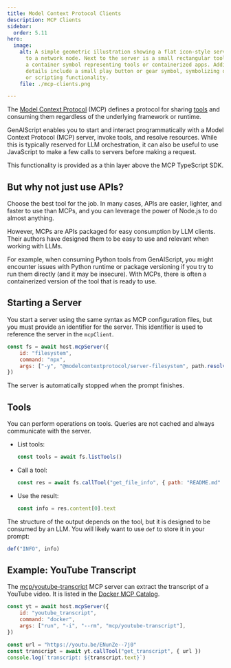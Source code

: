 ```yaml
---
title: Model Context Protocol Clients
description: MCP Clients
sidebar:
  order: 5.11
hero:
  image:
    alt: A simple geometric illustration showing a flat icon-style server connected
      to a network node. Next to the server is a small rectangular toolbox with
      a container symbol representing tools or containerized apps. Additional
      details include a small play button or gear symbol, symbolizing operations
      or scripting functionality.
    file: ./mcp-clients.png

---
```


The [Model Context Protocol](https://modelcontextprotocol.io/) (MCP) defines a protocol for sharing [tools](https://modelcontextprotocol.io/docs/concepts/tools)
and consuming them regardless of the underlying framework or runtime.

GenAIScript enables you to start and interact programmatically with a Model Context Protocol (MCP) server,
invoke tools, and resolve resources. While this is typically reserved for LLM orchestration, it can also be useful to use JavaScript to make a few calls to servers
before making a request.

This functionality is provided as a thin layer above the MCP TypeScript SDK.

## But why not just use APIs?

Choose the best tool for the job. In many cases, APIs are easier, lighter, and faster to use than MCPs, and you can leverage
the power of Node.js to do almost anything.

However, MCPs are APIs packaged for easy consumption by LLM clients. Their authors have designed them to be easy to use and relevant when working with LLMs.

For example, when consuming Python tools from GenAIScript, you might encounter issues with Python runtime or package versioning
if you try to run them directly (and it may be insecure). With MCPs, there is often a containerized version of the tool that is ready to use.

## Starting a Server

You start a server using the same syntax as MCP configuration files, but you must provide an identifier for the server.
This identifier is used to reference the server in the `mcpClient`.

```js
const fs = await host.mcpServer({
    id: "filesystem",
    command: "npx",
    args: ["-y", "@modelcontextprotocol/server-filesystem", path.resolve(".")],
})
```

The server is automatically stopped when the prompt finishes.

## Tools

You can perform operations on tools. Queries are not cached and always communicate with the server.

- List tools:

    ```js
    const tools = await fs.listTools()
    ```

- Call a tool:

    ```js
    const res = await fs.callTool("get_file_info", { path: "README.md" })
    ```

- Use the result:

    ```js
    const info = res.content[0].text
    ```

The structure of the output depends on the tool, but it is designed to be consumed by an LLM. You will likely want to use `def` to store it in your prompt:

```js
def("INFO", info)
```

## Example: YouTube Transcript

The [mcp/youtube-transcript](https://hub.docker.com/r/mcp/youtube-transcript) MCP server can extract the transcript
of a YouTube video. It is listed in the [Docker MCP Catalog](https://hub.docker.com/u/mcp).

```js
const yt = await host.mcpServer({
    id: "youtube_transcript",
    command: "docker",
    args: ["run", "-i", "--rm", "mcp/youtube-transcript"],
})

const url = "https://youtu.be/ENunZe--7j0"
const transcript = await yt.callTool("get_transcript", { url })
console.log(`transcript: ${transcript.text}`)
```
